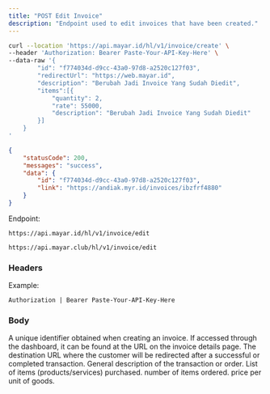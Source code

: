 ```yaml
---
title: "POST Edit Invoice"
description: "Endpoint used to edit invoices that have been created."
---
```


<RequestExample>

```bash Request Example
curl --location 'https://api.mayar.id/hl/v1/invoice/create' \
--header 'Authorization: Bearer Paste-Your-API-Key-Here' \
--data-raw '{
    	"id": "f774034d-d9cc-43a0-97d8-a2520c127f03",
    	"redirectUrl": "https://web.mayar.id",
    	"description": "Berubah Jadi Invoice Yang Sudah Diedit",
    	"items":[{
        	"quantity": 2,
        	"rate": 55000,
        	"description": "Berubah Jadi Invoice Yang Sudah Diedit"
    	}]
	}
'
```

</RequestExample>

<ResponseExample>

```json Response Example 200
{
    "statusCode": 200,
    "messages": "success",
    "data": {
        "id": "f774034d-d9cc-43a0-97d8-a2520c127f03",
        "link": "https://andiak.myr.id/invoices/ibzfrf4880"
    }
}
```

</ResponseExample>

Endpoint:

<CodeGroup>

```Production Production
https://api.mayar.id/hl/v1/invoice/edit
```


```Sandbox Sandbox
https://api.mayar.club/hl/v1/invoice/edit
```

</CodeGroup>

### Headers

<ResponseField name="Authorization" type="string" required>
  Example:

  `Authorization | Bearer Paste-Your-API-Key-Here`
</ResponseField>

### Body

<ParamField path="id" type="string<uuid>" required>
  A unique identifier obtained when creating an invoice. If accessed through the dashboard, it can be found at the URL on the invoice details page.
</ParamField>

<ParamField path="redirectURL" type="string" required>
  The destination URL where the customer will be redirected after a successful or completed transaction.
</ParamField>

<ParamField path="description" type="string" required>
  General description of the transaction or order.
</ParamField>

<ParamField path="items" type="array">
  List of items (products/services) purchased.
</ParamField>

<ParamField path="quantity" type="number">
  number of items ordered.
</ParamField>

<ParamField path="rate" type="number">
  price per unit of goods.
</ParamField>